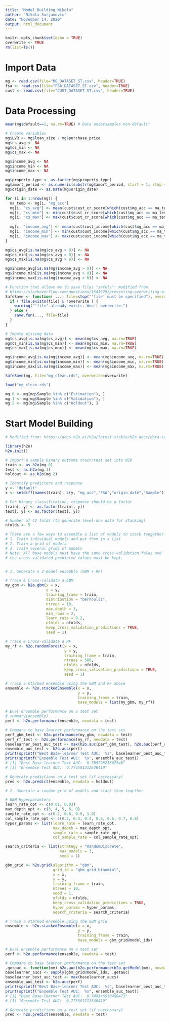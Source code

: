 ```yaml
---
title: "Model Building Nikola"
author: "Nikola Surjanovic"
date: "November 14, 2020"
output: html_document
---
```


```r
knitr::opts_chunk$set(echo = TRUE)
overwrite <- TRUE
rm(list=ls())
```

# Import Data
```r
mg <- read.csv(file="MG_DATASET_ST.csv", header=TRUE)
fsa <- read.csv(file="FSA_DATASET_ST.csv", header=TRUE)
cust <- read.csv(file="CUST_DATASET_ST.csv", header=TRUE)
```


# Data Processing

```r
mean(mg$default==1, na.rm=TRUE) # Data undersamples non-default!
```

```r
# Create variables
mg$LVR <- mg$loan_size / mg$purchase_price
mg$cs_avg <- NA
mg$cs_min <- NA
mg$cs_max <- NA

mg$income_avg <- NA
mg$income_min <- NA
mg$income_max <- NA

mg$property_type <- as.factor(mg$property_type)
mg$amort_period <- as.numeric(substr(mg$amort_period, start = 1, stop = 2))
mg$origin_date <- as.Date(mg$origin_date)

for (i in 1:nrow(mg)) {
  ma_temp <- mg[i, "mg_acc"]
  mg[i, "cs_avg"] <- mean(cust$cust_cr_score[which(cust$mg_acc == ma_temp)], na.rm=TRUE)
  mg[i, "cs_min"] <- min(cust$cust_cr_score[which(cust$mg_acc == ma_temp)], na.rm=TRUE)
  mg[i, "cs_max"] <- max(cust$cust_cr_score[which(cust$mg_acc == ma_temp)], na.rm=TRUE)
  
  mg[i, "income_avg"] <- mean(cust$cust_income[which(cust$mg_acc == ma_temp)], na.rm=TRUE)
  mg[i, "income_min"] <- min(cust$cust_income[which(cust$mg_acc == ma_temp)], na.rm=TRUE)
  mg[i, "income_max"] <- max(cust$cust_income[which(cust$mg_acc == ma_temp)], na.rm=TRUE)
}

mg$cs_avg[is.na(mg$cs_avg > 0)] <- NA
mg$cs_min[is.na(mg$cs_avg > 0)] <- NA
mg$cs_max[is.na(mg$cs_avg > 0)] <- NA

mg$income_avg[is.na(mg$income_avg > 0)] <- NA
mg$income_min[is.na(mg$income_avg > 0)] <- NA
mg$income_max[is.na(mg$income_avg > 0)] <- NA
```

```r
# Function that allows me to save files "safely": modified from 
# https://stackoverflow.com/questions/1541679/preventing-overwriting-of-files-when-using-save-or-save-image
SafeSave <- function( ..., file=stop("'file' must be specified"), overwrite=FALSE, save.fun=save) {
  if ( file.exists(file) & !overwrite ) {
    warning("'file' already exists. Won't overwrite.")
  } else {
    save.fun(..., file=file)
  }
}

```

```r
# Impute missing data
mg$cs_avg[is.na(mg$cs_avg)] <- mean(mg$cs_avg, na.rm=TRUE)
mg$cs_min[is.na(mg$cs_min)] <- mean(mg$cs_min, na.rm=TRUE)
mg$cs_max[is.na(mg$cs_max)] <- mean(mg$cs_max, na.rm=TRUE)

mg$income_avg[is.na(mg$income_avg)] <- mean(mg$income_avg, na.rm=TRUE)
mg$income_min[is.na(mg$income_min)] <- mean(mg$income_min, na.rm=TRUE)
mg$income_max[is.na(mg$income_max)] <- mean(mg$income_max, na.rm=TRUE)
```


```r
SafeSave(mg, file="mg_clean.rds", overwrite=overwrite)
```

```r
load("mg_clean.rds")
```

```r
mg.0 <- mg[mg$Sample %in% c("Estimation"), ]
mg.1 <- mg[mg$Sample %in% c("Validation"), ]
mg.2 <- mg[mg$Sample %in% c("Holdout"), ]
```



# Start Model Building
```r
# Modified from: https://docs.h2o.ai/h2o/latest-stable/h2o-docs/data-science/stacked-ensembles.html 

library(h2o)
h2o.init()

# Import a sample binary outcome train/test set into H2O
train <- as.h2o(mg.0)
test <- as.h2o(mg.1)
holdout <- as.h2o(mg.2)

# Identify predictors and response
y <- "default"
x <- setdiff(names(train), c(y, "mg_acc","FSA","origin_date","Sample"))

# For binary classification, response should be a factor
train[, y] <- as.factor(train[, y])
test[, y] <- as.factor(test[, y])

# Number of CV folds (to generate level-one data for stacking)
nfolds <- 5
```

```r
# There are a few ways to assemble a list of models to stack toegether:
# 1. Train individual models and put them in a list
# 2. Train a grid of models
# 3. Train several grids of models
# Note: All base models must have the same cross-validation folds and
# the cross-validated predicted values must be kept.


# 1. Generate a 2-model ensemble (GBM + RF)

# Train & Cross-validate a GBM
my_gbm <- h2o.gbm(x = x,
                  y = y,
                  training_frame = train,
                  distribution = "bernoulli",
                  ntrees = 10,
                  max_depth = 3,
                  min_rows = 2,
                  learn_rate = 0.2,
                  nfolds = nfolds,
                  keep_cross_validation_predictions = TRUE,
                  seed = 1)

# Train & Cross-validate a RF
my_rf <- h2o.randomForest(x = x,
                          y = y,
                          training_frame = train,
                          ntrees = 500,
                          nfolds = nfolds,
                          keep_cross_validation_predictions = TRUE,
                          seed = 1)

# Train a stacked ensemble using the GBM and RF above
ensemble <- h2o.stackedEnsemble(x = x,
                                y = y,
                                training_frame = train,
                                base_models = list(my_gbm, my_rf))

# Eval ensemble performance on a test set
# summary(ensemble)
perf <- h2o.performance(ensemble, newdata = test)

# Compare to base learner performance on the test set
perf_gbm_test <- h2o.performance(my_gbm, newdata = test)
perf_rf_test <- h2o.performance(my_rf, newdata = test)
baselearner_best_auc_test <- max(h2o.auc(perf_gbm_test), h2o.auc(perf_rf_test))
ensemble_auc_test <- h2o.auc(perf)
print(sprintf("Best Base-learner Test AUC:  %s", baselearner_best_auc_test))
print(sprintf("Ensemble Test AUC:  %s", ensemble_auc_test))
# [1] "Best Base-learner Test AUC:  0.76979821502548"
# [1] "Ensemble Test AUC:  0.773501212640419"

# Generate predictions on a test set (if neccessary)
pred <- h2o.predict(ensemble, newdata = holdout)
```

```r
# 2. Generate a random grid of models and stack them together

# GBM Hyperparamters
learn_rate_opt <- c(0.01, 0.03)
max_depth_opt <- c(3, 4, 5, 6, 9)
sample_rate_opt <- c(0.7, 0.8, 0.9, 1.0)
col_sample_rate_opt <- c(0.2, 0.3, 0.4, 0.5, 0.6, 0.7, 0.8)
hyper_params <- list(learn_rate = learn_rate_opt,
                     max_depth = max_depth_opt,
                     sample_rate = sample_rate_opt,
                     col_sample_rate = col_sample_rate_opt)

search_criteria <- list(strategy = "RandomDiscrete",
                        max_models = 3,
                        seed = 1)

gbm_grid <- h2o.grid(algorithm = "gbm",
                     grid_id = "gbm_grid_binomial",
                     x = x,
                     y = y,
                     training_frame = train,
                     ntrees = 10,
                     seed = 1,
                     nfolds = nfolds,
                     keep_cross_validation_predictions = TRUE,
                     hyper_params = hyper_params,
                     search_criteria = search_criteria)

# Train a stacked ensemble using the GBM grid
ensemble <- h2o.stackedEnsemble(x = x,
                                y = y,
                                training_frame = train,
                                base_models = gbm_grid@model_ids)

# Eval ensemble performance on a test set
perf <- h2o.performance(ensemble, newdata = test)

# Compare to base learner performance on the test set
.getauc <- function(mm) h2o.auc(h2o.performance(h2o.getModel(mm), newdata = test))
baselearner_aucs <- sapply(gbm_grid@model_ids, .getauc)
baselearner_best_auc_test <- max(baselearner_aucs)
ensemble_auc_test <- h2o.auc(perf)
print(sprintf("Best Base-learner Test AUC:  %s", baselearner_best_auc_test))
print(sprintf("Ensemble Test AUC:  %s", ensemble_auc_test))
# [1] "Best Base-learner Test AUC:  0.748146530400473"
# [1] "Ensemble Test AUC:  0.773501212640419"

# Generate predictions on a test set (if neccessary)
pred <- h2o.predict(ensemble, newdata = test)
```

